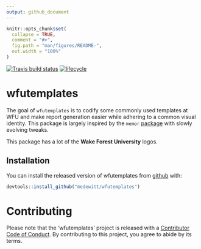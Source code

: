 ```yaml
---
output: github_document
---
```


<!-- README.md is generated from README.Rmd. Please edit that file -->

```r
knitr::opts_chunk$set(
  collapse = TRUE,
  comment = "#>",
  fig.path = "man/figures/README-",
  out.width = "100%"
)
```

[![Travis build status](https://travis-ci.org/medewitt/wfutemplates.svg?branch=master)](https://travis-ci.org/medewitt/wfutemplates) [![lifecycle](https://img.shields.io/badge/lifecycle-experimental-orange.svg)](https://www.tidyverse.org/lifecycle/#experimental)

# wfutemplates

The goal of `wfutemplates` is to codify some commonly used templates at WFU and make report generation easier while adhering to a common visual identity. This package is largely inspired by the `memor` [package](https://github.com/hebrewseniorlife/memor) with slowly evolving tweaks. 

This package has a lot of the **Wake Forest University** logos.

## Installation

You can install the released version of wfutemplates from [github](https://github.com) with:

``` r
devtools::install_github("medewitt/wfutemplates")
```
# Contributing

Please note that the 'wfutemplates' project is released with a [Contributor Code of Conduct](CODE_OF_CONDUCT.md). By contributing to this project, you agree to abide by its terms.
